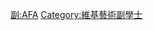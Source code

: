 {{Userbox
  |border-c = #FF88FF
  |border-s = 1
  |id-c     = #FF88FF
  |id-s     = 12
  |id-fc    = #000000
  |info-c   = #FFEEFF
  |info-s   = 10
  |info-fc  = #000000
  |id       = A.F.A.
  |info     = 這個用戶擁有[[:Category:維基藝術副學士|藝術副學士]]學位。
}}
<includeonly> [[Category:維基藝術副學士|{{PAGENAME}}]] </includeonly>
<noinclude> [[Category:學位用戶框模板|副:AFA]][[Category:維基藝術副學士]] </noinclude>